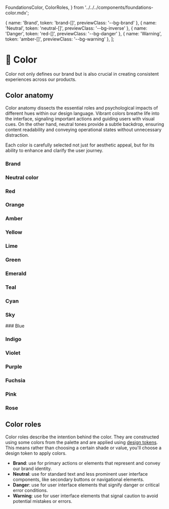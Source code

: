   FoundationsColor,
  ColorRoles,
} from '../../../components/foundations-color.mdx';

  { name: 'Brand', token: 'brand-[]', previewClass: '--bg-brand' },
  { name: 'Neutral', token: 'neutral-[]', previewClass: '--bg-inverse' },
  { name: 'Danger', token: 'red-[]', previewClass: '--bg-danger' },
  { name: 'Warning', token: 'amber-[]', previewClass: '--bg-warning' },
];


# 🎨 Color

Color not only defines our brand but is also crucial in creating consistent experiences across our products.


## Color anatomy

Color anatomy dissects the essential roles and psychological impacts of different hues within our design language. Vibrant colors breathe life into the interface, signaling important actions and guiding users with visual cues. On the other hand, neutral tones provide a subtle backdrop, ensuring content readability and conveying operational states without unnecessary distraction.

Each color is carefully selected not just for aesthetic appeal, but for its ability to enhance and clarify the user journey.


### Brand
<FoundationsColor color="Brand" />

### Neutral color
<FoundationsColor color="Neutral" />

### Red
<FoundationsColor color="Red" />

### Orange
<FoundationsColor color="Orange" />

### Amber
<FoundationsColor color="Amber" />

### Yellow
<FoundationsColor color="Yellow" />

### Lime
<FoundationsColor color="Lime" />

### Green
<FoundationsColor color="Green" />

### Emerald
<FoundationsColor color="Emerald" />

### Teal
<FoundationsColor color="Teal" />

### Cyan
<FoundationsColor color="Cyan" />

### Sky
<FoundationsColor color="Sky" />
### Blue
<FoundationsColor color="Blue" />

### Indigo
<FoundationsColor color="Indigo" />

### Violet
<FoundationsColor color="Violet" />

### Purple
<FoundationsColor color="Purple" />

### Fuchsia
<FoundationsColor color="Fuchsia" />

### Pink
<FoundationsColor color="Pink" />

### Rose
<FoundationsColor color="Rose" />


## Color roles

Color roles describe the intention behind the color. They are constructed using some colors from the palette and are applied using [design tokens](/documentation/tokens/color).
This means rather than choosing a certain shade or value, you'll choose a design token to apply colors.

<ColorRoles colorRoles={colorRolesData} />

- **Brand**: use for primary actions or elements that represent and convey our brand identity.
- **Neutral**: use for standard text and less prominent user interface components, like secondary buttons or navigational elements.
- **Danger**: use for user interface elements that signify danger or critical error conditions.
- **Warning**: use for user interface elements that signal caution to avoid potential mistakes or errors.
